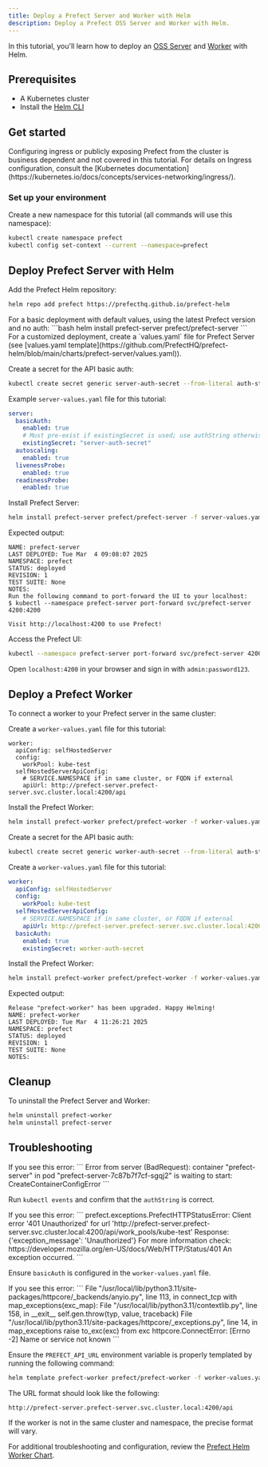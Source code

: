 ```yaml
---
title: Deploy a Prefect Server and Worker with Helm
description: Deploy a Prefect OSS Server and Worker with Helm.
---
```


In this tutorial, you'll learn how to deploy an [OSS Server](https://github.com/PrefectHQ/prefect-helm/tree/main/charts/prefect-server) and [Worker](https://github.com/PrefectHQ/prefect-helm/tree/main/charts/prefect-worker) with Helm.

## Prerequisites

- A Kubernetes cluster
- Install the [Helm CLI](https://helm.sh/docs/intro/install/)

## Get started

<Warning>
Configuring ingress or publicly exposing Prefect from the cluster is business dependent and not covered in this tutorial.
For details on Ingress configuration, consult the [Kubernetes documentation](https://kubernetes.io/docs/concepts/services-networking/ingress/).
</Warning>

### Set up your environment

Create a new namespace for this tutorial (all commands will use this namespace):
   ```bash
   kubectl create namespace prefect
   kubectl config set-context --current --namespace=prefect
   ```

## Deploy Prefect Server with Helm

Add the Prefect Helm repository:
```bash
helm repo add prefect https://prefecthq.github.io/prefect-helm
```

<Expandable title="Default values (no auth)">
For a basic deployment with default values, using the latest Prefect version and no auth:
```bash
helm install prefect-server prefect/prefect-server
```
</Expandable>

<Expandable title="Custom values (with auth)">
For a customized deployment, create a `values.yaml` file for Prefect Server (see [values.yaml template](https://github.com/PrefectHQ/prefect-helm/blob/main/charts/prefect-server/values.yaml)).


Create a secret for the API basic auth:
```bash
kubectl create secret generic server-auth-secret --from-literal auth-string='admin:password123'
```

Example `server-values.yaml` file for this tutorial:
```yaml
server:
  basicAuth:
    enabled: true
    # Must pre-exist if existingSecret is used; use authString otherwise
    existingSecret: "server-auth-secret"  
  autoscaling:
    enabled: true
  livenessProbe:
    enabled: true
  readinessProbe:
    enabled: true
```

Install Prefect Server:
```bash
helm install prefect-server prefect/prefect-server -f server-values.yaml
```
</Expandable>

Expected output:
```
NAME: prefect-server
LAST DEPLOYED: Tue Mar  4 09:08:07 2025
NAMESPACE: prefect
STATUS: deployed
REVISION: 1
TEST SUITE: None
NOTES:
Run the following command to port-forward the UI to your localhost:
$ kubectl --namespace prefect-server port-forward svc/prefect-server 4200:4200

Visit http://localhost:4200 to use Prefect!
```

Access the Prefect UI:
```bash
kubectl --namespace prefect-server port-forward svc/prefect-server 4200:4200
```

Open `localhost:4200` in your browser and sign in with `admin:password123`.

## Deploy a Prefect Worker

To connect a worker to your Prefect server in the same cluster:

<Expandable title="Default values (no auth)">

Create a `worker-values.yaml` file for this tutorial:
```
worker:
  apiConfig: selfHostedServer
  config:
    workPool: kube-test
  selfHostedServerApiConfig:
    # SERVICE.NAMESPACE if in same cluster, or FQDN if external
    apiUrl: http://prefect-server.prefect-server.svc.cluster.local:4200/api
```

Install the Prefect Worker:
```bash
helm install prefect-worker prefect/prefect-worker -f worker-values.yaml
```
</Expandable>

<Expandable title="Custom values (with auth)">

Create a secret for the API basic auth:
```bash
kubectl create secret generic worker-auth-secret --from-literal auth-string='admin:password123'
```

Create a `worker-values.yaml` file for this tutorial:
```yaml
worker:
  apiConfig: selfHostedServer
  config:
    workPool: kube-test
  selfHostedServerApiConfig:
    # SERVICE.NAMESPACE if in same cluster, or FQDN if external
    apiUrl: http://prefect-server.prefect-server.svc.cluster.local:4200/api
  basicAuth:
    enabled: true
    existingSecret: worker-auth-secret
```

Install the Prefect Worker:
```bash
helm install prefect-worker prefect/prefect-worker -f worker-values.yaml
```
</Expandable>

Expected output:
```
Release "prefect-worker" has been upgraded. Happy Helming!
NAME: prefect-worker
LAST DEPLOYED: Tue Mar  4 11:26:21 2025
NAMESPACE: prefect
STATUS: deployed
REVISION: 1
TEST SUITE: None
NOTES:
```

## Cleanup

To uninstall the Prefect Server and Worker:

```bash
helm uninstall prefect-worker
helm uninstall prefect-server
```

## Troubleshooting

<Expandable title="Container creation error">
If you see this error:
```
Error from server (BadRequest): container "prefect-server" in pod "prefect-server-7c87b7f7cf-sgqj2" is waiting to start: CreateContainerConfigError
```

Run `kubectl events` and confirm that the `authString` is correct.
</Expandable>

<Expandable title="Authentication error">
If you see this error:
```
prefect.exceptions.PrefectHTTPStatusError: Client error '401 Unauthorized' for url 'http://prefect-server.prefect-server.svc.cluster.local:4200/api/work_pools/kube-test'
Response: {'exception_message': 'Unauthorized'}
For more information check: https://developer.mozilla.org/en-US/docs/Web/HTTP/Status/401
An exception occurred.
```

Ensure `basicAuth` is configured in the `worker-values.yaml` file.
</Expandable>

<Expandable title="Connection error">
If you see this error:
```
File "/usr/local/lib/python3.11/site-packages/httpcore/_backends/anyio.py", line 113, in connect_tcp
  with map_exceptions(exc_map):
File "/usr/local/lib/python3.11/contextlib.py", line 158, in __exit__
  self.gen.throw(typ, value, traceback)
File "/usr/local/lib/python3.11/site-packages/httpcore/_exceptions.py", line 14, in map_exceptions
  raise to_exc(exc) from exc
httpcore.ConnectError: [Errno -2] Name or service not known
```

Ensure the `PREFECT_API_URL` environment variable is properly templated by running the following command:
```bash
helm template prefect-worker prefect/prefect-worker -f worker-values.yaml
```

The URL format should look like the following:

```
http://prefect-server.prefect-server.svc.cluster.local:4200/api
```

<Note>
If the worker is not in the same cluster and namespace, the precise format will vary.
</Note>

For additional troubleshooting and configuration, review the [Prefect Helm Worker Chart](https://github.com/PrefectHQ/prefect-helm/tree/main/charts/prefect-worker).
</Expandable>
